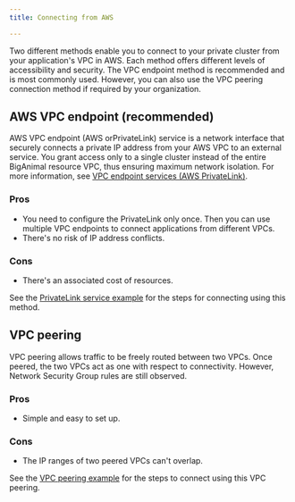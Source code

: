 ```yaml
---
title: Connecting from AWS 

---
```


Two different methods enable you to connect to your private cluster from your application's VPC in AWS. Each method offers different levels of accessibility and security. The VPC endpoint method is recommended and is most commonly used. However, you can also use the VPC peering connection method if required by your organization.

## AWS VPC endpoint (recommended)

AWS VPC endpoint (AWS orPrivateLink) service is a network interface that securely connects a private IP address from your AWS VPC to an external service. You grant access only to a single cluster instead of the entire BigAnimal resource VPC, thus ensuring maximum network isolation. For more information, see [VPC endpoint services (AWS PrivateLink)](https://docs.aws.amazon.com/vpc/latest/privatelink/endpoint-service.html).

### Pros

-   You need to configure the PrivateLink only once. Then you can use multiple VPC endpoints to connect applications from different VPCs.
-   There's no risk of IP address conflicts.

### Cons

-   There's an associated cost of resources.

See the [PrivateLink service example](01_vpc_endpoint) for the steps for connecting using this method.

## VPC peering

VPC peering allows traffic to be freely routed between two VPCs. Once peered, the two VPCs act as one with respect to connectivity. However, Network Security Group rules are still observed.

### Pros

-   Simple and easy to set up.

### Cons

-   The IP ranges of two peered VPCs can't overlap.

See the [VPC peering example](02_vpc_peering) for the steps to connect using this VPC peering.
